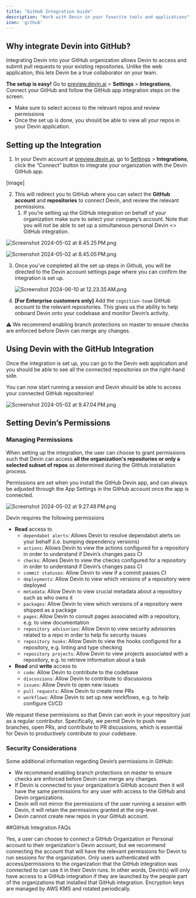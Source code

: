 ```yaml
---
title: "GitHub Integration Guide"
description: "Work with Devin in your favorite tools and applications"
icon: 'github'
---
```



## Why integrate Devin into GitHub?

Integrating Devin into your GitHub organization allows Devin to access and submit pull requests to your existing repositories. Unlike the web application, this lets Devin be a true collaborator on your team.

**The setup is easy!** Go to [preview.devin.ai](http://preview.devin.ai) > **Settings** > **Integrations**, Connect your GitHub and follow the GitHub app integration steps on the screen.

- Make sure to select access to the relevant repos and review permissions
- Once the set up is done, you should be able to view all your repos in your Devin application.

## Setting up the Integration

1. In your Devin account at [preview.devin.ai](http://preview.devin.ai), go to [Settings](https://preview.devin.ai/settings/integrations) > **Integrations**, click the “Connect” button to integrate your organization with the Devin GitHub app.
    
[image]    

2. This will redirect you to GitHub where you can select the **GitHub account** and **repositories** to connect Devin, and review the relevant permissions. 
    1. If you’re setting up the GitHub integration on behalf of your organization make sure to select your company’s account. Note that you will not be able to set up a simultaneous personal Devin <> GitHub integration.

![Screenshot 2024-05-02 at 8.45.25 PM.png](https://prod-files-secure.s3.us-west-2.amazonaws.com/4f925d22-65a4-47c3-9aed-b65e115aaef3/e6d6abc8-d48c-4c73-8a90-fd56d0de9c1d/Screenshot_2024-05-02_at_8.45.25_PM.png)

![Screenshot 2024-05-02 at 8.45.05 PM.png](https://prod-files-secure.s3.us-west-2.amazonaws.com/4f925d22-65a4-47c3-9aed-b65e115aaef3/e5dc45f1-89cb-4680-93d4-6dfda0c667e8/Screenshot_2024-05-02_at_8.45.05_PM.png)

3. Once you’ve completed all the set up steps in Github, you will be directed to the Devin account settings page where you can confirm the integration is set up. 
    
    ![Screenshot 2024-06-10 at 12.23.35 AM.png](https://prod-files-secure.s3.us-west-2.amazonaws.com/4f925d22-65a4-47c3-9aed-b65e115aaef3/1c4e0b74-2c32-4a6e-a146-dce155fe7602/Screenshot_2024-06-10_at_12.23.35_AM.png)
    

4. **[For Enterprise customers only]** Add the `cognition-team` GitHub account to the relevant repositories. This gives us the ability to help onboard Devin onto your codebase and monitor Devin’s activity.

<aside>
⚠️  We recommend enabling branch protections on master to ensure checks are enforced before Devin can merge any changes.

</aside>

## Using Devin with the GitHub Integration

Once the integration is set up, you can go to the Devin web application and you should be able to see all the connected repositories on the right-hand side. 

You can now start running a session and Devin should be able to access your connected GitHub repositories!

![Screenshot 2024-05-02 at 9.47.04 PM.png](https://prod-files-secure.s3.us-west-2.amazonaws.com/4f925d22-65a4-47c3-9aed-b65e115aaef3/1ed9f831-67da-485d-b7f2-540345f60820/fd6eedc6-8c97-45d9-a72f-561a765d3b68.png)

## Setting Devin’s Permissions

### Managing Permissions

When setting up the integration, the user can choose to grant permissions such that Devin can access **all the organization's repositories or only a selected subset of repos** as determined during the GitHub installation process. 

Permissions are set when you install the GitHub Devin app, and can always be adjusted through the App Settings in the GitHub account once the app is connected.

![Screenshot 2024-05-02 at 9.27.48 PM.png](https://prod-files-secure.s3.us-west-2.amazonaws.com/4f925d22-65a4-47c3-9aed-b65e115aaef3/c28f2691-ca90-4b1b-aa39-314a56d2fd4b/Screenshot_2024-05-02_at_9.27.48_PM.png)

Devin requires the following permissions

- **Read** access to
    - `dependabot alerts`: Allows Devin to resolve dependabot alerts on your behalf (i.e. bumping dependency versions)
    - `actions`: Allows Devin to view the actions configured for a repository in order to understand if Devin’s changes pass CI
    - `checks`: Allows Devin to view the checks configured for a repository in order to understand if Devin’s changes pass CI
    - `commit statuses`: Allow Devin to view if a commit passes CI
    - `deployments`: Allow Devin to view which versions of a repository were deployed
    - `metadata`: Allow Devin to view crucial metadata about a repository such as who owns it
    - `packages`: Allow Devin to view which versions of a repository were shipped as a package
    - `pages`: Allow Devin to consult pages associated with a repository, e.g. to view documentation
    - `repository advisories`: Allow Devin to view security advisories related to a repo in order to help fix security issues
    - `repository hooks`: Allow Devin to view the hooks configured for a repository, e.g. linting and type checking
    - `repository projects`: Allow Devin to view projects associated with a repository, e.g. to retrieve information about a task
- **Read** and **write** access to
    - `code`: Allow Devin to contribute to the codebase
    - `discussions`: Allow Devin to contribute to discussions
    - `issues`: Allow Devin to open new issues
    - `pull requests`: Allow Devin to create new PRs
    - `workflows`: Allow Devin to set up new workflows, e.g. to help configure CI/CD

We request these permissions so that Devin can work in your repository just as a regular contributor. Specifically, we permit Devin to push new branches, open PRs, and contribute to PR discussions, which is essential for Devin to productively contribute to your codebase.

### Security Considerations

Some additional information regarding Devin’s permissions in GitHub:

- We recommend enabling branch protections on master to ensure checks are enforced before Devin can merge any changes.
- If Devin is connected to your organization’s GitHub account then it will have the same permissions for any user with access to the GitHub and Devin organizations.
- Devin will not mirror the permissions of the user running a session with Devin, it will retain the permissions granted at the org-level.
- Devin cannot create new repos in your GitHub account.

##GitHub Integration FAQs

<AccordionGroup>
  <Accordion title="Can I connect my Personal GitHub account to my organization’s Devin account?" icon="user">
Yes, a user can choose to connect a GitHub Organization or Personal account to their organization's Devin account, but we recommend connecting the account that will have the relevant permissions for Devin to run sessions for the organization.
  </Accordion>

 <Accordion title="How does the GitHub app handle user authentication?" icon="shield-halved">
Only users authenticated with access/permissions to the organization that the GitHub integration was connected to can use it in their Devin runs. In other words, Devin(s) will only have access to a GitHub integration if they are launched by the people part of the organizations that installed that GitHub integration.
  </Accordion>

 <Accordion title="How does Devin manage and rotate encryption keys?" icon="binary">
Encryption keys are managed by AWS KMS and rotated periodically.
  </Accordion>

</AccordionGroup>
